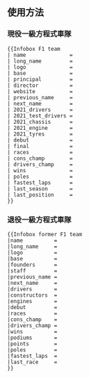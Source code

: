 <includeonly><!-- 在這裡加入模板的保護標識 --></includeonly><noinclude>{{Documentation subpage}}</noinclude>
<!-- 在本行下編輯模板說明 -->
== 使用方法 ==
=== 現役一級方程式車隊 ===
{{F1車隊
| name              = {{{name}}} 
| long_name         = {{{long_name}}} 
| logo              = {{{logo}}} 
| base              = {{{base}}} 
| principal         = {{{principal}}} 
| director          = {{{director}}} 
| website           = {{{website}}} 
| previous_name     = {{{previous_name}}}
| next_name         = {{{next_name}}} 
| 2021_drivers      = {{{2021_drivers}}} 
| 2021_test_drivers = {{{2021_test_drivers}}} 
| 2021_chassis      = {{{2021_chassis}}} 
| 2021_engine       = {{{2021_engine}}} 
| 2021_tyres        = {{{2021_tyres}}}
| debut             = {{{debut}}} 
| final             = {{{final}}} 
| races             = {{{races}}} 
| cons_champ        = {{{cons_champ}}} 
| drivers_champ     = {{{drivers_champ}}}
| wins              = {{{wins}}} 
| poles             = {{{poles}}} 
| fastest_laps      = {{{fastest_laps}}} 
| last_season       = {{{last_season}}} 
| last_position     = {{{last_position}}} 
}}
<pre style="overflow:auto">
{{Infobox F1 team
| name              = 
| long_name         = 
| logo              = 
| base              = 
| principal         = 
| director          = 
| website           = 
| previous_name     =
| next_name         = 
| 2021_drivers      = 
| 2021_test_drivers = 
| 2021_chassis      = 
| 2021_engine       = 
| 2021_tyres        = 
| debut             = 
| final             = 
| races             = 
| cons_champ        = 
| drivers_champ     =
| wins              = 
| poles             = 
| fastest_laps      = 
| last_season       = 
| last_position     = 
}}
</pre>
{{clear right}}

=== 退役一級方程式車隊 ===
{{F1車隊
|name          = {{{name}}} 
|long_name     = {{{long_name}}} 
|logo          = {{{logo}}} 
|base          = {{{base}}} 
|founders      = {{{founders}}} 
|staff         = {{{staff}}} 
|previous_name = {{{previous_name}}} 
|next_name     = {{{next_name}}} 
|drivers       = {{{drivers}}} 
|constructors  = {{{constructors}}} 
|engines       = {{{engines}}} 
|debut         = {{{debut}}} 
|races         = {{{races}}} 
|cons_champ    = {{{cons_champ}}} 
|drivers_champ = {{{drivers_champ}}} 
|wins          = {{{wins}}} 
|podiums       = {{{podiums}}} 
|points        = {{{points}}} 
|poles         = {{{poles}}} 
|fastest_laps  = {{{fastest_laps}}} 
|last_race     = {{{last_race}}} 
}}
<pre style="overflow:auto">
{{Infobox former F1 team
|name          = 
|long_name     = 
|logo          = 
|base          = 
|founders      = 
|staff         = 
|previous_name = 
|next_name     = 
|drivers       = 
|constructors  = 
|engines       = 
|debut         = 
|races         = 
|cons_champ    = 
|drivers_champ = 
|wins          = 
|podiums       = 
|points        = 
|poles         = 
|fastest_laps  = 
|last_race     = 
}}
</pre>
{{clear right}}

{{Organization infoboxes}}
<includeonly>{{Sandbox other||<!-- 本行下加入模板的分類 -->
[[Category:使用hCard的模板]]
[[Category:一級方程式模板]]
}}</includeonly>
